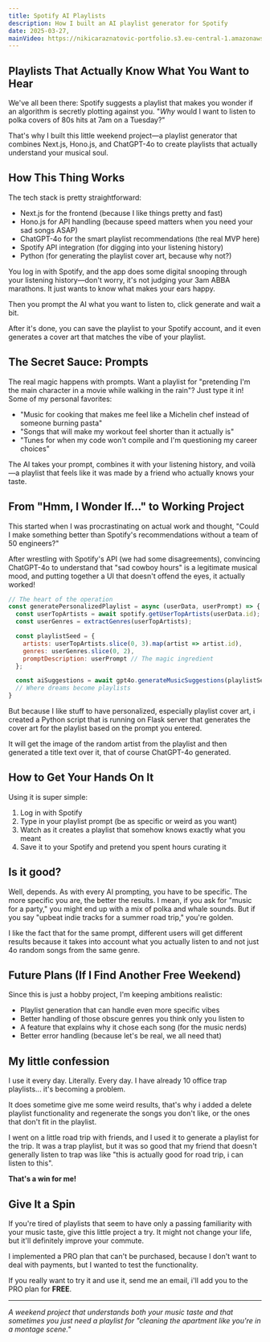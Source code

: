 ```yaml
---
title: Spotify AI Playlists
description: How I built an AI playlist generator for Spotify
date: 2025-03-27,
mainVideo: https://nikicaraznatovic-portfolio.s3.eu-central-1.amazonaws.com/blogs/spotify-ai-playlists/spotify-ai-playlist-video.mp4
---
```




## Playlists That Actually Know What You Want to Hear

We've all been there: Spotify suggests a playlist that makes you wonder if an algorithm is secretly plotting against you. "*Why* would I want to listen to polka covers of 80s hits at 7am on a Tuesday?"

That's why I built this little weekend project—a playlist generator that combines Next.js, Hono.js, and ChatGPT-4o to create playlists that actually understand your musical soul.

## How This Thing Works

The tech stack is pretty straightforward:
- Next.js for the frontend (because I like things pretty and fast)
- Hono.js for API handling (because speed matters when you need your sad songs ASAP)
- ChatGPT-4o for the smart playlist recommendations (the real MVP here)
- Spotify API integration (for digging into your listening history)
- Python (for generating the playlist cover art, because why not?)

You log in with Spotify, and the app does some digital snooping through your listening history—don't worry, it's not judging your 3am ABBA marathons.
It just wants to know what makes your ears happy.

Then you prompt the AI what you want to listen to, click generate and wait a bit.

After it's done, you can save the playlist to your Spotify account, and it even generates a cover art that matches the vibe of your playlist.

## The Secret Sauce: Prompts

The real magic happens with prompts. Want a playlist for "pretending I'm the main character in a movie while walking in the rain"? Just type it in! Some of my personal favorites:

- "Music for cooking that makes me feel like a Michelin chef instead of someone burning pasta"
- "Songs that will make my workout feel shorter than it actually is"
- "Tunes for when my code won't compile and I'm questioning my career choices"

The AI takes your prompt, combines it with your listening history, and voilà—a playlist that feels like it was made by a friend who actually knows your taste.

## From "Hmm, I Wonder If..." to Working Project

This started when I was procrastinating on actual work and thought, "Could I make something better than Spotify's recommendations without a team of 50 engineers?"

After wrestling with Spotify's API (we had some disagreements), convincing ChatGPT-4o to understand that "sad cowboy hours" is a legitimate musical mood, and putting together a UI that doesn't offend the eyes, it actually worked!

```javascript
// The heart of the operation
const generatePersonalizedPlaylist = async (userData, userPrompt) => {
  const userTopArtists = await spotify.getUserTopArtists(userData.id);
  const userGenres = extractGenres(userTopArtists);

  const playlistSeed = {
    artists: userTopArtists.slice(0, 3).map(artist => artist.id),
    genres: userGenres.slice(0, 2),
    promptDescription: userPrompt // The magic ingredient
  };

  const aiSuggestions = await gpt4o.generateMusicSuggestions(playlistSeed);
  // Where dreams become playlists
}
```

But because I like stuff to have personalized, especially playlist cover art, i created a Python script
that is running on Flask server that generates the cover art for the playlist based on the prompt you entered.

It will get the image of the random artist from the playlist and then generated a
title text over it, that of course ChatGPT-4o generated.

## How to Get Your Hands On It

Using it is super simple:

1. Log in with Spotify
2. Type in your playlist prompt (be as specific or weird as you want)
3. Watch as it creates a playlist that somehow knows exactly what you meant
4. Save it to your Spotify and pretend you spent hours curating it

## Is it good?

Well, depends. As with every AI prompting, you have to be specific. The more specific you are, the better the results.
I mean, if you ask for "music for a party," you might end up with a mix of polka and whale sounds. But if you say "upbeat indie tracks for a summer road trip," you're golden.

I like the fact that for the same prompt, different users will get different results
because it takes into account what you actually listen to and not just 4o random songs from the same genre.

## Future Plans (If I Find Another Free Weekend)

Since this is just a hobby project, I'm keeping ambitions realistic:
- Playlist generation that can handle even more specific vibes
- Better handling of those obscure genres you think only you listen to
- A feature that explains why it chose each song (for the music nerds)
- Better error handling (because let's be real, we all need that)

## My little confession

I use it every day. Literally. Every day.
I have already 10 office trap playlists... it's becoming a problem.

It does sometime give me some weird results, that's why i added a delete playlist functionality and
regenerate the songs you don't like, or the ones that don't fit in the playlist.

I went on a little road trip with friends, and I used it to generate a playlist for the trip.
It was a trap playlist, but it was so good that my friend that doesn't generally listen to trap
was like "this is actually good for road trip, i can listen to this".

**That's a win for me!**

## Give It a Spin

If you're tired of playlists that seem to have only a passing familiarity with your music taste, give this little project a try. It might not change your life, but it'll definitely improve your commute.

I implemented a PRO plan that can't be purchased, because I don't want to deal with payments, but I wanted to test the functionality.

If you really want to try it and use it, send me an email, i'll add you to the PRO plan for **FREE**.

---

*A weekend project that understands both your music taste and that sometimes you just need a playlist for "cleaning the apartment like you're in a montage scene."*
